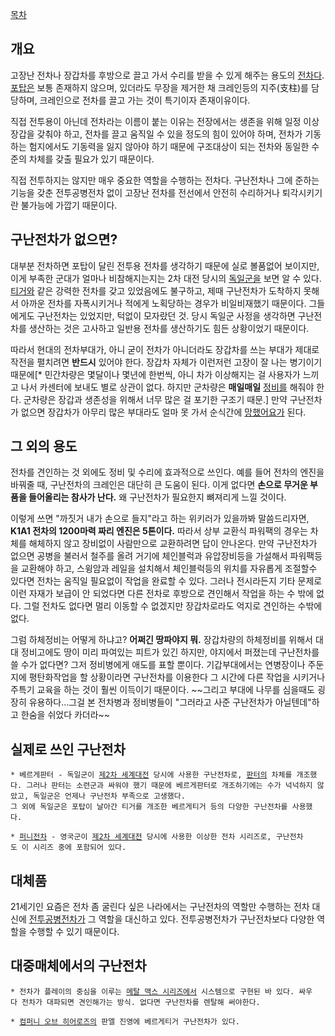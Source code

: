 [[목차]]

== 개요 ==
고장난 전차나 장갑차를 후방으로 끌고 가서 수리를 받을 수 있게 해주는 용도의 [[전차]]다. [[포탑]]은 보통 존재하지 않으며, 있더라도 무장을 제거한 채 크레인등의 지주(支柱)를 담당하며, 크레인으로 전차를 끌고 가는 것이 특기이자 존재이유이다. 

직접 전투용이 아닌데 전차라는 이름이 붙는 이유는 전장에서는 생존을 위해 일정 이상 장갑을 갖춰야 하고, 전차를 끌고 움직일 수 있을 정도의 힘이 있어야 하며, 전차가 기동하는 험지에서도 기동력을 잃지 않아야 하기 때문에 구조대상이 되는 전차와 동일한 수준의 차체를 갖출 필요가 있기 때문이다.

직접 전투하지는 않지만 매우 중요한 역할을 수행하는 전차다. 구난전차나 그에 준하는 기능을 갖춘 전투공병전차 없이 고장난 전차를 전선에서 안전히 수리하거나 퇴각시키기란 불가능에 가깝기 때문이다.

== 구난전차가 없으면? == 
대부분 전차하면 포탑이 달린 전투용 전차를 생각하기 때문에 실로 볼품없어 보이지만, 이게 부족한 군대가 얼마나 비참해지는지는 2차 대전 당시의 [[독일군]]을 보면 알 수 있다. [[티거]]와 같은 강력한 전차를 갖고 있었음에도 불구하고, 제때 구난전차가 도착하지 못해서 아까운 전차를 자폭시키거나 적에게 노획당하는 경우가 비일비재했기 때문이다. 그들에게도 구난전차는 있었지만, 턱없이 모자랐던 것. 당시 독일군 사정을 생각하면 구난전차를 생산하는 것은 고사하고 일반용 전차를 생산하기도 힘든 상황이었기 때문이다.

따라서 현대의 전차부대가, 아니 굳이 전차가 아니더라도 장갑차를 쓰는 부대가 제대로 작전을 펼치려면 '''반드시''' 있어야 한다. 장갑차 자체가 이런저런 고장이 잘 나는 병기이기 때문에[* 민간차량은 몇달이나 몇년에 한번씩, 아니 차가 이상해지는 걸 사용자가 느끼고 나서 카센터에 보내도 별로 상관이 없다. 하지만 군차량은 '''매일매일''' [[정비]]를 해줘야 한다. 군차량은 장갑과 생존성을 위해서 너무 많은 걸 포기한 구조기 때문.] 만약 구난전차가 없으면 장갑차가 아무리 많은 부대라도 얼마 못 가서 순식간에 [[망했어요]]가 된다.

== 그 외의 용도 ==
전차를 견인하는 것 외에도 정비 및 수리에 효과적으로 쓰인다. 예를 들어 전차의 엔진을 바꿔줄 때, 구난전차의 크레인은 대단히 큰 도움이 된다. 이게 없다면 '''손으로 무거운 부품을 들어올리는 참사가 난다.''' 왜 구난전차가 필요한지 뼈져리게 느낄 것이다. 

이렇게 쓰면 "까짓거 내가 손으로 들지"라고 하는 위키러가 있을까봐 말씀드리자면, '''K1A1 전차의 1200마력 짜리 엔진은 5톤이다.''' 따라서 상부 교환식 파워팩의 경우는 차체를 해체하지 않고 장비없이 사람만으로 교환하려면 답이 안나온다. 만약 구난전차가 없으면 공병을 불러서 철주를 올려 거기에 체인블럭과 유압장비등을 가설해서 파워팩등을 교환해야 하고, 스윙암과 레일을 설치해서 체인블럭등의 위치를 자유롭게 조절할수 있다면 전차는 움직일 필요없이 작업을 완료할 수 있다. 그러나 전시라든지 기타 문제로 이런 자재가 보급이 안 되었다면 다른 전차로 후방으로 견인해서 작업을 하는 수 밖에 없다. 그럴 전차도 없다면 멀리 이동할 수 없겠지만 장갑차로라도 억지로 견인하는 수밖에 없다.

그럼 하체정비는 어떻게 하냐고? '''어쩌긴 땅파야지 뭐.''' 장갑차량의 하체정비를 위해서 대대 정비고에도 땅이 미리 파여있는 피트가 있긴 하지만, 야지에서 퍼졌는데 구난전차를 쓸 수가 없다면? 그저 정비병에게 애도를 표할 뿐이다. 
기갑부대에서는 연병장이나 주둔지에 평탄화작업을 할 상황이라면 구난전차를 이용한다 그 시간에 다른 작업을 시키거나 주특기 교육을 하는 것이 훨씬 이득이기 때문이다. ~~그리고 부대에 나무를 심을때도 굉장히 유용하다...그걸 본 전차병과 정비병들이 "그러라고 사준 구난전차가 아닐텐데"하고 한숨을 쉬었다 카더라~~

== 실제로 쓰인 구난전차 ==
 * 베르게판터 - 독일군이 [[제2차 세계대전]] 당시에 사용한 구난전차로, [[판터]]의 차체를 개조했다. 그러나 판터는 소련군과 싸워야 했기 때문에 베르게판터로 개조하기에는 수가 넉넉하지 않았고, 독일군은 언제나 구난전차 부족으로 고생했다. 
 그 외에 독일군은 포탑이 날아간 티거를 개조한 베르게티거 등의 다양한 구난전차를 사용했다. 

 * [[퍼니전차]] - 영국군이 [[제2차 세계대전]] 당시에 사용한 이상한 전차 시리즈로, 구난전차도 이 시리즈 중에 포함되어 있다.

== 대체품 ==
21세기인 요즘은 전차 좀 굴린다 싶은 나라에서는 구난전차의 역할만 수행하는 전차 대신에 [[전투공병전차]]가 그 역할을 대신하고 있다. 전투공병전차가 구난전차보다 다양한 역할을 수행할 수 있기 때문이다.

== 대중매체에서의 구난전차 ==
 * 전차가 플레이의 중심을 이루는 [[메탈 맥스 시리즈]]에서 시스템으로 구현된 바 있다. 싸우다 전차가 대파되면 견인해가는 방식. 없다면 구난전차를 렌탈해 써야한다.

 * [[컴퍼니 오브 히어로즈]]의 판엘 진영에 베르게티거 구난전차가 있다.

